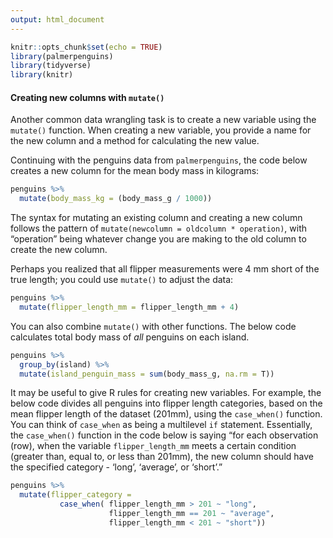 ```yaml
---
output: html_document
---
```


```r
knitr::opts_chunk$set(echo = TRUE)
library(palmerpenguins)
library(tidyverse)
library(knitr)
```

#### Creating new columns with `mutate()`

Another common data wrangling task is to create a new variable using the `mutate()` function. When creating a new variable, you provide a name for the new column and a method for calculating the new value. 

Continuing with the penguins data from `palmerpenguins`, the code below creates a new column for the mean body mass in kilograms:

```r
penguins %>%
  mutate(body_mass_kg = (body_mass_g / 1000))
```
The syntax for mutating an existing column and creating a new column follows the pattern of `mutate(newcolumn = oldcolumn * operation)`, with "operation" being whatever change you are making to the old column to create the new column.


Perhaps you realized that all flipper measurements were 4 mm short of the true length; you could use `mutate()` to adjust the data:

```r
penguins %>%
  mutate(flipper_length_mm = flipper_length_mm + 4)
```

You can also combine `mutate()` with other functions. The below code calculates total body mass of _all_ penguins on each island.

```r
penguins %>%
  group_by(island) %>%
  mutate(island_penguin_mass = sum(body_mass_g, na.rm = T))
```

It may be useful to give R rules for creating new variables. For example, the below code divides all penguins into flipper length categories, based on the mean flipper length of the dataset (201mm), using the `case_when()` function. You can think of `case_when` as being a multilevel `if` statement. Essentially, the `case_when()` function in the code below is saying "for each observation (row), when the variable `flipper_length_mm` meets a certain condition (greater than, equal to, or less than 201mm), the new column should have the specified category - 'long', 'average', or 'short'." 

```r
penguins %>%
  mutate(flipper_category =
           case_when( flipper_length_mm > 201 ~ "long",
                      flipper_length_mm == 201 ~ "average",
                      flipper_length_mm < 201 ~ "short"))
```